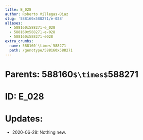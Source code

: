 ```yaml
---
title: E_028
author: Roberto Villegas-Diaz
slug: '588160x588271/e-028'
aliases:
  - 588160x588271-e_028
  - 588160x588271-e-028
  - 588160x588271-e028
extra_crumbs:
  name: 588160`\times`588271
  path: /genotype/588160x588271
---
```


# **Parents**: 588160`$\times$`588271
# **ID**: E_028
# **Updates**: 
 - 2020-06-28: Nothing new.
